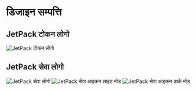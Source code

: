 # डिजाइन सम्पत्ति

## JetPack टोकन लोगो

![JetPack टोकन लोगो](/images/jetpack.svg)

## JetPack सेवा लोगो

![JetPack सेवा लोगो](/images/jetpack_image.png)
![JetPack सेवा आइकन लाइट मोड](/images/jetpack_logo.svg)
![JetPack सेवा आइकन डार्क मोड](/images/jetpack_logo_dark.svg)